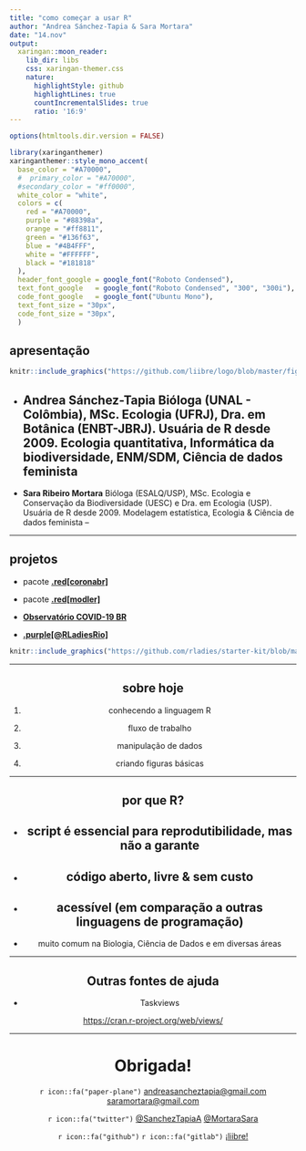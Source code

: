 ```yaml
---
title: "como começar a usar R"
author: "Andrea Sánchez-Tapia & Sara Mortara"
date: "14.nov"
output:
  xaringan::moon_reader:
    lib_dir: libs
    css: xaringan-themer.css
    nature:
      highlightStyle: github
      highlightLines: true
      countIncrementalSlides: true
      ratio: '16:9'
---
```


```r
options(htmltools.dir.version = FALSE)
```

```r
library(xaringanthemer)
xaringanthemer::style_mono_accent(
  base_color = "#A70000",
  #  primary_color = "#A70000",
  #secondary_color = "#ff0000",
  white_color = "white",
  colors = c(
    red = "#A70000",
    purple = "#88398a",
    orange = "#ff8811",
    green = "#136f63",
    blue = "#4B4FFF",
    white = "#FFFFFF",
    black = "#181818"
  ),
  header_font_google = google_font("Roboto Condensed"),
  text_font_google   = google_font("Roboto Condensed", "300", "300i"),
  code_font_google   = google_font("Ubuntu Mono"),
  text_font_size = "30px",
  code_font_size = "30px",
  )
```

## apresentação

```r
knitr::include_graphics("https://github.com/liibre/logo/blob/master/figures/logo_liibre.png")
```


+ __Andrea Sánchez-Tapia__ Bióloga (UNAL - Colômbia), MSc. Ecologia (UFRJ), Dra. em Botânica (ENBT-JBRJ). Usuária de R desde 2009. Ecologia quantitativa, Informática da biodiversidade, ENM/SDM, Ciência de dados feminista
--

+ __Sara Ribeiro Mortara__
Bióloga (ESALQ/USP), MSc. Ecologia e Conservação da Biodiversidade (UESC) e Dra. em Ecologia (USP). Usuária de R desde 2009. Modelagem estatística, Ecologia & Ciência de dados feminista
--

---


## projetos

- pacote [**.red[coronabr]**](https://liibre.github.io/coronabr/about.html)

- pacote [__.red[modler]__](https://model-r.github.io/modleR/]modleR)

- [**Observatório COVID-19 BR**](https://covid19br.github.io/)

- [**.purple[@RLadiesRio]**](https://twitter.com/RLadiesRio)

<center>
```r
knitr::include_graphics("https://github.com/rladies/starter-kit/blob/master/stickers/rainbow-inclusive.png")
```

---

## sobre hoje

1. conhecendo a linguagem R

2. fluxo de trabalho

3. manipulação de dados

4. criando figuras básicas

---

## por que R?

- script é essencial para reprodutibilidade, mas não a garante 
--


- __código aberto__, __livre__ & __sem custo__
--


- acessível (em comparação a outras linguagens de programação)
--


- muito comum na Biologia, Ciência de Dados e em diversas áreas

---

## Outras fontes de ajuda

+ Taskviews 

[https://cran.r-project.org/web/views/](https://cran.r-project.org/web/views/)


---

# Obrigada!

<center>
`r icon::fa("paper-plane")` [andreasancheztapia@gmail.com](mailto:andreasancheztapia@gmail.com) [saramortara@gmail.com](mailto:saramortara@gmail.com) 

`r icon::fa("twitter")` [@SanchezTapiaA](https://twitter.com/SanchezTapiaA)  [@MortaraSara](https://twitter.com/MortaraSara) 

`r icon::fa("github")` `r icon::fa("gitlab")` [¡liibre!](http://github.com/liibre)  
